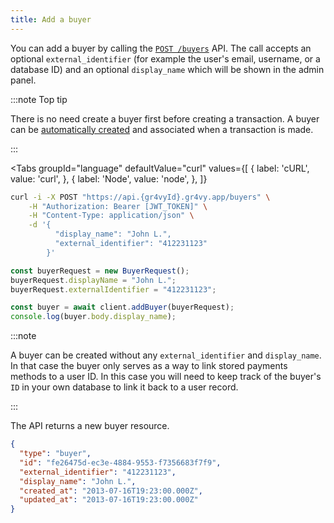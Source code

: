```yaml
---
title: Add a buyer
---
```



You can add a buyer by calling the [`POST /buyers`][api] API. The call accepts
an optional `external_identifier` (for example the user's email, username, or a
database ID) and an optional `display_name` which will be shown in the admin
panel.

:::note Top tip

There is no need create a buyer first before creating a transaction. A buyer can
be [automatically created][transactions] and associated when a transaction is
made.

[transactions]: /guides/buyers/associate-transaction

:::

<Tabs
  groupId="language"
  defaultValue="curl"
  values={[
    { label: 'cURL', value: 'curl', },
    { label: 'Node', value: 'node', },
  ]}
>
  <TabItem value="curl">

```bash {5-6}
curl -i -X POST "https://api.{gr4vyId}.gr4vy.app/buyers" \
    -H "Authorization: Bearer [JWT_TOKEN]" \
    -H "Content-Type: application/json" \
    -d '{
          "display_name": "John L.",
          "external_identifier": "412231123"
        }'
```

  </TabItem>
  <TabItem value="node">

```js {2-3}
const buyerRequest = new BuyerRequest();
buyerRequest.displayName = "John L.";
buyerRequest.externalIdentifier = "412231123";

const buyer = await client.addBuyer(buyerRequest);
console.log(buyer.body.display_name);
```

  </TabItem>
</Tabs>

:::note

A buyer can be created without any `external_identifier` and `display_name`. In
that case the buyer only serves as a way to link stored payments methods to a
user ID. In this case you will need to keep track of the buyer's `ID` in your
own database to link it back to a user record.

:::

The API returns a new buyer resource.

```json title="POST /buyers"
{
  "type": "buyer",
  "id": "fe26475d-ec3e-4884-9553-f7356683f7f9",
  "external_identifier": "412231123",
  "display_name": "John L.",
  "created_at": "2013-07-16T19:23:00.000Z",
  "updated_at": "2013-07-16T19:23:00.000Z"
}
```

[api]: /reference#operation/add-buyer
